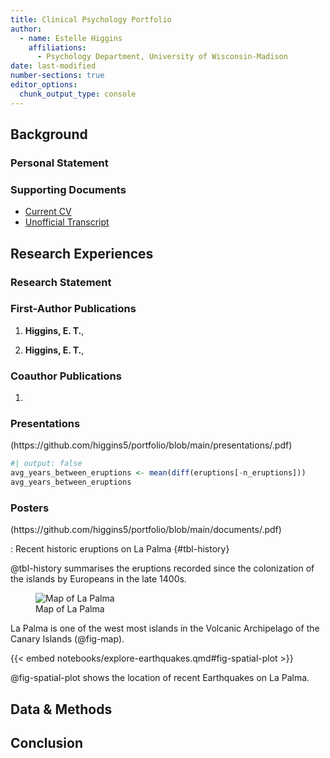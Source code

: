 ```yaml
---
title: Clinical Psychology Portfolio
author:
  - name: Estelle Higgins
    affiliations:
      - Psychology Department, University of Wisconsin-Madison
date: last-modified
number-sections: true 
editor_options: 
  chunk_output_type: console
---
```


## Background

### Personal Statement

### Supporting Documents

-   [Current CV]()\
-   [Unofficial Transcript](https://github.com/higgins5/portfolio/blob/main/documents/transcript.pdf)

## Research Experiences

### Research Statement

### First-Author Publications

1.  **Higgins, E. T.**,

2.  **Higgins, E. T.**,

### Coauthor Publications

1.  

### Presentations

(https://github.com/higgins5/portfolio/blob/main/presentations/.pdf)

```r
#| output: false
avg_years_between_eruptions <- mean(diff(eruptions[-n_eruptions]))
avg_years_between_eruptions
```

### Posters
(https://github.com/higgins5/portfolio/blob/main/documents/.pdf)



: Recent historic eruptions on La Palma {#tbl-history}

@tbl-history summarises the eruptions recorded since the colonization of the islands by Europeans in the late 1400s.

![Map of La Palma](images/la-palma-map.png){#fig-map}

La Palma is one of the west most islands in the Volcanic Archipelago of the Canary Islands (@fig-map).

{{< embed notebooks/explore-earthquakes.qmd#fig-spatial-plot >}}

@fig-spatial-plot shows the location of recent Earthquakes on La Palma.

## Data & Methods {#sec-data-methods}

## Conclusion
